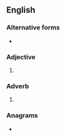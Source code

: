{{also|inhouse|in house}}
==English==

===Alternative forms===
* {{l|en|in house}}

===Adjective===
{{en-adj|head=[[in]]-[[house]]|-}}

# {{alternative spelling of|in house|lang=en}}

===Adverb===
{{en-adv|head=[[in]]-[[house]]|-}}

# {{alternative spelling of|in house|lang=en}}

===Anagrams===
* {{anagrams|en|heinous}}